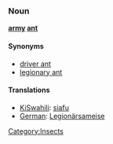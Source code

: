 ===Noun===
'''[[army]] [[ant]]'''

====Synonyms====
*[[driver ant]]
*[[legionary ant]]

====Translations====
*[[KiSwahili]]: [[siafu]]
*[[German]]: [[Legionärsameise]]

[[Category:Insects]]